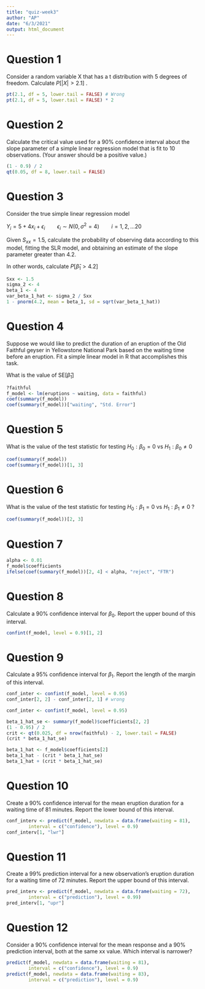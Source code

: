 ```yaml
---
title: "quiz-week3"
author: "AP"
date: "6/3/2021"
output: html_document
---
```


# Question 1

Consider a random variable X that has a t distribution with 5 degrees of freedom. Calculate $P[|X| > 2.1]$ .

```r
pt(2.1, df = 5, lower.tail = FALSE) # Wrong
pt(2.1, df = 5, lower.tail = FALSE) * 2
```

# Question 2

Calculate the critical value used for a 90% confidence interval about the slope parameter of a simple linear regression model that is fit to 10 observations. (Your answer should be a positive value.)  

```r
(1 - 0.9) / 2
qt(0.05, df = 8, lower.tail = FALSE)
```

# Question 3

Consider the true simple linear regression model  

$Y_i = 5 + 4 x_i + \epsilon_i \qquad \epsilon_i \sim N(0, \sigma^2 = 4) \qquad i = 1, 2, \ldots 20$

  Given $S_{xx} = 1.5$, calculate the probability of observing data according to this model, fitting the SLR model, and obtaining an estimate of the slope parameter greater than 4.2. 

In other words, calculate $P[\hat{\beta}_1 > 4.2]$
 
```r
Sxx <- 1.5
sigma_2 <- 4
beta_1 <- 4
var_beta_1_hat <- sigma_2 / Sxx
1 - pnorm(4.2, mean = beta_1, sd = sqrt(var_beta_1_hat))
```

# Question 4

Suppose we would like to predict the duration of an eruption of the Old Faithful geyser in Yellowstone National Park based on the waiting time before an eruption. Fit a simple linear model in R that accomplishes this task.

What is the value of $\text{SE}[\hat{\beta}_1]$

```r
?faithful
f_model <- lm(eruptions ~ waiting, data = faithful)
coef(summary(f_model))
coef(summary(f_model))["waiting", "Std. Error"]
```

# Question 5

What is the value of the test statistic for testing $H_0: \beta_0 = 0$ vs $H_1: \beta_0 \neq 0$ 


```r
coef(summary(f_model))
coef(summary(f_model))[1, 3]
```

# Question 6

What is the value of the test statistic for testing $H_0: \beta_1 = 0$ vs $H_1: \beta_1 \neq 0$  ?

```r
coef(summary(f_model))[2, 3]
```

# Question 7

```r
alpha <- 0.01
f_model$coefficients
ifelse(coef(summary(f_model))[2, 4] < alpha, "reject", "FTR")
```

# Question 8

Calculate a 90% confidence interval for $\beta_0$. Report the upper bound of this interval.

```r
confint(f_model, level = 0.9)[1, 2]
```

# Question 9

Calculate a 95% confidence interval for $\beta_1$. Report the length of the margin of this interval.

```r
conf_inter <- confint(f_model, level = 0.95)
conf_inter[2, 2] - conf_inter[2, 1] # wrong
```

```r
conf_inter <- confint(f_model, level = 0.95)

beta_1_hat_se <- summary(f_model)$coefficients[2, 2]
(1 - 0.95) / 2
crit <- qt(0.025, df = nrow(faithful) - 2, lower.tail = FALSE)
(crit * beta_1_hat_se)

beta_1_hat <- f_model$coefficients[2]
beta_1_hat - (crit * beta_1_hat_se)
beta_1_hat + (crit * beta_1_hat_se)

```

# Question 10

Create a 90% confidence interval for the mean eruption duration for a waiting time of 81 minutes. Report the lower bound of this interval.  

```r

conf_interv <- predict(f_model, newdata = data.frame(waiting = 81),
        interval = c("confidence"), level = 0.9)
conf_interv[1, "lwr"]
```

# Question 11

Create a 99% prediction interval for a new observation's eruption duration for a waiting time of 72 minutes. Report the upper bound of this interval.  

```r
pred_interv <- predict(f_model, newdata = data.frame(waiting = 72),
        interval = c("prediction"), level = 0.99)
pred_interv[1, "upr"]
```

# Question 12

Consider a 90% confidence interval for the mean response and a 90% prediction interval, both at the same xx value. Which interval is narrower?  

```r
predict(f_model, newdata = data.frame(waiting = 81),
        interval = c("confidence"), level = 0.9)
predict(f_model, newdata = data.frame(waiting = 83),
        interval = c("prediction"), level = 0.9)
```

























